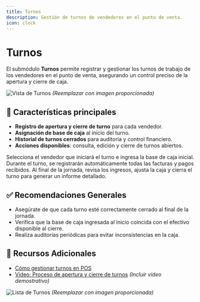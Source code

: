 ```yaml
---
title: Turnos
description: Gestión de turnos de vendedores en el punto de venta.
icon: clock
---
```


# Turnos

El submódulo **Turnos** permite registrar y gestionar los turnos de trabajo de los vendedores en el punto de venta, asegurando un control preciso de la apertura y cierre de caja.

![Vista de Turnos](#) *(Reemplazar con imagen proporcionada)*

## 🚀 Características principales

- **Registro de apertura y cierre de turno** para cada vendedor.
- **Asignación de base de caja** al inicio del turno.
- **Historial de turnos cerrados** para auditoría y control financiero.
- **Acciones disponibles**: consulta, edición y cierre de turnos abiertos.

<Steps>
  <Step title="Paso 1: Apertura del Turno">
    Selecciona el vendedor que iniciará el turno e ingresa la base de caja inicial.
  </Step>
  <Step title="Paso 2: Registro de Ventas">
    Durante el turno, se registrarán automáticamente todas las facturas y pagos recibidos.
  </Step>
  <Step title="Paso 3: Cierre del Turno">
    Al final de la jornada, revisa los ingresos, ajusta la caja y cierra el turno para generar un informe detallado.
  </Step>
</Steps>

## ✅ Recomendaciones Generales

- Asegúrate de que cada turno esté correctamente cerrado al final de la jornada.
- Verifica que la base de caja ingresada al inicio coincida con el efectivo disponible al cierre.
- Realiza auditorías periódicas para evitar inconsistencias en la caja.

## 📎 Recursos Adicionales

- [Cómo gestionar turnos en POS](https://ayuda.gestoru.com/facturacion-pos/turnos)
- [Video: Proceso de apertura y cierre de turnos](#) *(Incluir video demostrativo)*

![Lista de Turnos](#) *(Reemplazar con imagen proporcionada)*
